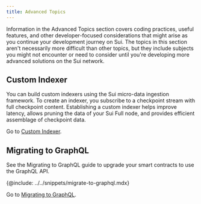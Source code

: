 ```yaml
---
title: Advanced Topics
---
```


Information in the Advanced Topics section covers coding practices, useful features, and other developer-focused considerations that might arise as you continue your development journey on Sui. The topics in this section aren't necessarily more difficult than other topics, but they include subjects you might not encounter or need to consider until you're developing more advanced solutions on the Sui network.

## Custom Indexer

You can build custom indexers using the Sui micro-data ingestion framework. To create an indexer, you subscribe to a checkpoint stream with full checkpoint content. Establishing a custom indexer helps improve latency, allows pruning the data of your Sui Full node, and provides efficient assemblage of checkpoint data.

Go to [Custom Indexer](./advanced/custom-indexer.mdx).

## Migrating to GraphQL 

See the Migrating to GraphQL guide to upgrade your smart contracts to use the GraphQL API.

{@include: ../../snippets/migrate-to-graphql.mdx}

Go to [Migrating to GraphQL](./advanced/graphql-migration.mdx).
